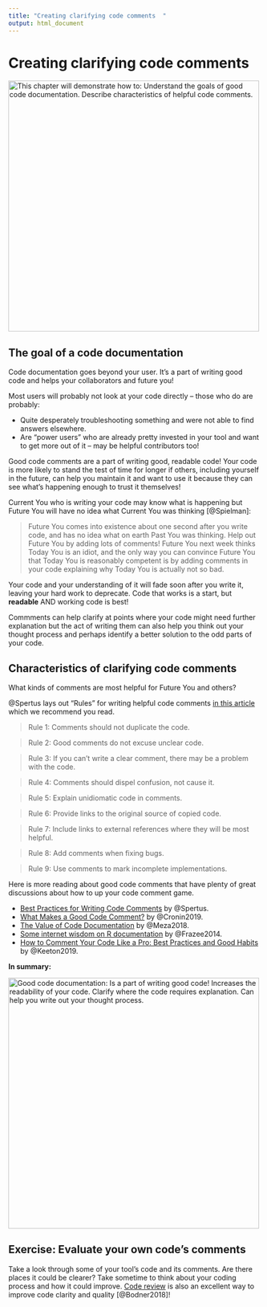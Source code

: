 ```yaml
---
title: "Creating clarifying code comments  "
output: html_document
---
```


# Creating clarifying code comments

<img src="https://docs.google.com/presentation/d/1cd434bkLer_CJ04GzpsZwzeEA9gjc5Ho6QimiHPbyEg/export/png?id=1cd434bkLer_CJ04GzpsZwzeEA9gjc5Ho6QimiHPbyEg&pageid=gd422c5de97_0_54" width="500" height="500" alt="This chapter will demonstrate how to: Understand the goals of good code documentation. Describe characteristics of helpful code comments."/>

## The goal of a code documentation

Code documentation goes beyond your user.
It's a part of writing good code and helps your collaborators and future you!

Most users will probably not look at your code directly -- those who do are probably:

- Quite desperately troubleshooting something and were not able to find answers elsewhere.
- Are “power users” who are already pretty invested in your tool and want to get more out of it -- may be helpful contributors too!

Good code comments are a part of writing good, readable code!
Your code is more likely to stand the test of time for longer if others, including yourself in the future, can help you maintain it and want to use it because they can see what's happening enough to trust it themselves!

Current You who is writing your code may know what is happening but Future You will have no idea what Current You was thinking [@Spielman]:

> Future You comes into existence about one second after you write code, and has no idea what on earth Past You was thinking. Help out Future You by adding lots of comments! Future You next week thinks Today You is an idiot, and the only way you can convince Future You that Today You is reasonably competent is by adding comments in your code explaining why Today You is actually not so bad.

Your code and your understanding of it will fade soon after you write it, leaving your hard work to deprecate.
Code that works is a start, but **readable** AND working code is best!

Commments can help clarify at points where your code might need further explanation but the act of writing them can also help you think out your thought process and perhaps identify a better solution to the odd parts of your code.

## Characteristics of clarifying code comments

What kinds of comments are most helpful for Future You and others?

@Spertus lays out "Rules" for writing helpful code comments [in this article](https://stackoverflow.blog/2021/07/05/best-practices-for-writing-code-comments/) which we recommend you read.

> Rule 1: Comments should not duplicate the code.

> Rule 2: Good comments do not excuse unclear code.

> Rule 3: If you can’t write a clear comment, there may be a problem with the code.

> Rule 4: Comments should dispel confusion, not cause it.

> Rule 5: Explain unidiomatic code in comments.

> Rule 6: Provide links to the original source of copied code.

> Rule 7: Include links to external references where they will be most helpful.

> Rule 8: Add comments when fixing bugs.

> Rule 9: Use comments to mark incomplete implementations.

Here is more reading about good code comments that have plenty of great discussions about how to up your code comment game.

- [Best Practices for Writing Code Comments](https://stackoverflow.blog/2021/07/05/best-practices-for-writing-code-comments/) by @Spertus.
- [What Makes a Good Code Comment?](https://itnext.io/what-makes-a-good-code-comment-5267debd2c24) by @Cronin2019.  
- [The Value of Code Documentation](https://www.olioapps.com/blog/the-value-of-code-documentation/) by @Meza2018.  
- [Some internet wisdom on R documentation](http://alyssafrazee.com/2014/04/20/rdocs.html) by @Frazee2014.  
- [How to Comment Your Code Like a Pro: Best Practices and Good Habits](https://www.elegantthemes.com/blog/wordpress/how-to-comment-your-code-like-a-pro-best-practices-and-good-habits) by @Keeton2019.  

**In summary:**

<img src="https://docs.google.com/presentation/d/1cd434bkLer_CJ04GzpsZwzeEA9gjc5Ho6QimiHPbyEg/export/png?id=1cd434bkLer_CJ04GzpsZwzeEA9gjc5Ho6QimiHPbyEg&pageid=gcdcbd8d802_0_132" width="500" height="500" alt="Good code documentation: Is a part of writing good code! Increases the readability of your code. Clarify where the code requires explanation. Can help you write out your thought process."/>

## Exercise: Evaluate your own code's comments

Take a look through some of your tool's code and its comments.
Are there places it could be clearer?
Take sometime to think about your coding process and how it could improve.
[Code review](https://simpleprogrammer.com/why-code-reviews-make-better-code-teams/) is also an excellent way to improve code clarity and quality [@Bodner2018]!
